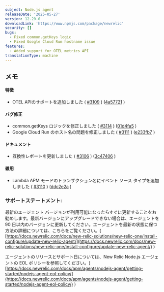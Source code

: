 ```yaml
---
subject: Node.js agent
releaseDate: '2025-05-27'
version: 12.20.0
downloadLink: 'https://www.npmjs.com/package/newrelic'
security: []
bugs:
  - Fixed common.getKeys logic
  - Fixed Google Cloud Run hostname issue
features:
  - Added support for OTEL metrics API
translationType: machine
---
```


## メモ

#### 特徴

* OTEL APIのサポートを追加しました ( [#3109](https://github.com/newrelic/node-newrelic/pull/3109) ) ([4a57721](https://github.com/newrelic/node-newrelic/commit/4a5772142817afd7ffda0659bad5c9328263fbd0) )

#### バグ修正

* common.getKeys ロジックを修正しました ( [#3114](https://github.com/newrelic/node-newrelic/pull/3114) ) ([01d4fa5](https://github.com/newrelic/node-newrelic/commit/01d4fa586e0bc9d9eefdbc416d94f8e4b2ad6504) )
* Google Cloud Run のホスト名の問題を修正しました ( [#3111](https://github.com/newrelic/node-newrelic/pull/3111) ) ([e233fb7](https://github.com/newrelic/node-newrelic/commit/e233fb722760a7683a78145d2953d40b22a27f3a) )

#### ドキュメント

* 互換性レポートを更新しました ( [#3106](https://github.com/newrelic/node-newrelic/pull/3106) ) ([3c47406](https://github.com/newrelic/node-newrelic/commit/3c47406257ee76d47a878bb71bce902e11211e3a) )

#### 雑用

* Lambda APM モードのトランザクション名にイベント ソース タイプを追加しました ( [#3110](https://github.com/newrelic/node-newrelic/pull/3110) ) ([ddc2e2a](https://github.com/newrelic/node-newrelic/commit/ddc2e2ad962d72c0dd99f0c16436e7f64e23dce0) )

### サポートステートメント:

最新のエージェント バージョンが利用可能になったらすぐに更新することをお勧めします。最新バージョンにアップグレードできない場合は、エージェントを 90 日以内のバージョンに更新してください。エージェントを最新の状態に保つ方法の詳細については、こちらをご覧ください。( [https://docs.newrelic.com/docs/new-relic-solutions/new-relic-one/install-configure/update-new-relic-agent/](https://docs.newrelic.com/docs/new-relic-solutions/new-relic-one/install-configure/update-new-relic-agent/) )

エージェントのリリースとサポート日については、New Relic Node.js エージェントの EOL ポリシーを参照してください。( [https://docs.newrelic.com/docs/apm/agents/nodejs-agent/getting-started/nodejs-agent-eol-policy/](https://docs.newrelic.com/docs/apm/agents/nodejs-agent/getting-started/nodejs-agent-eol-policy/) )